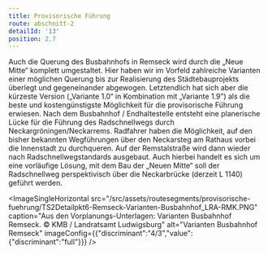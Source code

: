 ```yaml
---
title: Provisorische Führung
route: abschnitt-2
detailId: '13'
position: 2.7
---
```

Auch die Querung des Busbahnhofs in Remseck wird durch die „Neue Mitte“ komplett umgestaltet. Hier haben wir im Vorfeld zahlreiche Varianten einer möglichen Querung bis zur Realisierung des Städtebauprojekts überlegt und gegeneinander abgewogen. Letztendlich hat sich aber die kürzeste Version („Variante 1.0“ in Kombination mit „Variante 1.9”) als die beste und kostengünstigste Möglichkeit für die provisorische Führung erwiesen. Nach dem Busbahnhof / Endhaltestelle entsteht eine planerische Lücke für die Führung des Radschnellwegs durch Neckargröningen/Neckarrems. Radfahrer haben die Möglichkeit, auf den bisher bekannten Wegführungen über den Neckarsteg am Rathaus vorbei die Innenstadt zu durchqueren. Auf der Remstalstraße wird dann wieder nach Radschnellwegstandards ausgebaut. Auch hierbei handelt es sich um eine vorläufige Lösung, mit dem Bau der „Neuen Mitte“ soll der Radschnellweg perspektivisch über die Neckarbrücke (derzeit L 1140) geführt werden.

<ImageSingleHorizontal src="/src/assets/routesegments/provisorische-fuehrung/TS2Detailpkt6-Remseck-Varianten-Busbahnhof_LRA-RMK.PNG" caption="Aus den Vorplanungs-Unterlagen: Varianten Busbahnhof Remseck. © KMB / Landratsamt Ludwigsburg" alt="Varianten Busbahnhof Remseck" imageConfig={{"discriminant":"4/3","value":{"discriminant":"full"}}} />
